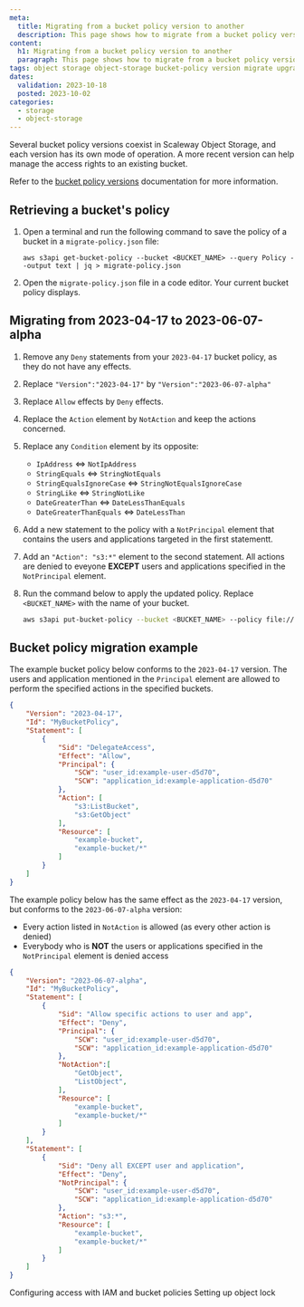 ```yaml
---
meta:
  title: Migrating from a bucket policy version to another
  description: This page shows how to migrate from a bucket policy version to a more recent one.
content:
  h1: Migrating from a bucket policy version to another
  paragraph: This page shows how to migrate from a bucket policy version to a more recent one.
tags: object storage object-storage bucket-policy version migrate upgrade
dates:
  validation: 2023-10-18
  posted: 2023-10-02
categories:
  - storage
  - object-storage
---
```


Several bucket policy versions coexist in Scaleway Object Storage, and each version has its own mode of operation. A more recent version can help manage the access rights to an existing bucket.

Refer to the [bucket policy versions](/storage/object/api-cli/bucket-policy/#bucket-policy-versions) documentation for more information.

## Retrieving a bucket's policy

1. Open a terminal and run the following command to save the policy of a bucket in a `migrate-policy.json` file:
    ```
    aws s3api get-bucket-policy --bucket <BUCKET_NAME> --query Policy --output text | jq > migrate-policy.json
    ```
2. Open the `migrate-policy.json` file in a code editor. Your current bucket policy displays.

## Migrating from 2023-04-17 to 2023-06-07-alpha

1. Remove any `Deny` statements from your `2023-04-17` bucket policy, as they do not have any effects.

2. Replace `"Version":"2023-04-17"` by `"Version":"2023-06-07-alpha"`

3. Replace `Allow` effects by `Deny` effects.

4. Replace the `Action` element by `NotAction` and keep the actions concerned.

5. Replace any `Condition` element by its opposite:
    - `IpAddress` ⇔ `NotIpAddress`
    - `StringEquals` ⇔ `StringNotEquals`
    - `StringEqualsIgnoreCase` ⇔ `StringNotEqualsIgnoreCase`
    - `StringLike` ⇔ `StringNotLike`
    - `DateGreaterThan` ⇔ `DateLessThanEquals`
    - `DateGreaterThanEquals` ⇔ `DateLessThan`
6. Add a new statement to the policy with a `NotPrincipal` element that contains the users and applications targeted in the first statementt.

7. Add an `"Action": "s3:*"` element to the second statement. All actions are denied to eveyone **EXCEPT** users and applications specified in the `NotPrincipal` element.

8. Run the command below to apply the updated policy. Replace `<BUCKET_NAME>` with the name of your bucket.
    ```sh
    aws s3api put-bucket-policy --bucket <BUCKET_NAME> --policy file://migrate-policy.json
    ```
    <Macro id="important-bucket-policy" />

## Bucket policy migration example

The example bucket policy below conforms to the `2023-04-17` version. The users and application mentioned in the `Principal` element are allowed to perform the specified actions in the specified buckets.

```json
{
    "Version": "2023-04-17",
    "Id": "MyBucketPolicy",
    "Statement": [
        {
            "Sid": "DelegateAccess",
            "Effect": "Allow",
            "Principal": {
                "SCW": "user_id:example-user-d5d70",
                "SCW": "application_id:example-application-d5d70"
            },
            "Action": [
                "s3:ListBucket",
                "s3:GetObject"
            ],
            "Resource": [
                "example-bucket",
                "example-bucket/*"
            ]
        }
    ]
}
```

The example policy below has the same effect as the `2023-04-17` version, but conforms to the `2023-06-07-alpha` version:

- Every action listed in `NotAction` is allowed (as every other action is denied)
- Everybody who is **NOT** the users or applications specified in the `NotPrincipal` element is denied access
 
```json
{
    "Version": "2023-06-07-alpha",
    "Id": "MyBucketPolicy",
    "Statement": [
        {
            "Sid": "Allow specific actions to user and app",
            "Effect": "Deny",
            "Principal": {
                "SCW": "user_id:example-user-d5d70",
                "SCW": "application_id:example-application-d5d70"
            },
            "NotAction":[
                "GetObject",
                "ListObject",
            ],
            "Resource": [
                "example-bucket",
                "example-bucket/*"
            ]
        }
    ],
    "Statement": [
        {
            "Sid": "Deny all EXCEPT user and application",
            "Effect": "Deny",
            "NotPrincipal": {
                "SCW": "user_id:example-user-d5d70",
                "SCW": "application_id:example-application-d5d70"
            },
            "Action": "s3:*",
            "Resource": [
                "example-bucket",
                "example-bucket/*"
            ]
        }
    ]
}
```

<Navigation title="See Also">
    <PreviousButton to="/storage/object/api-cli/combining-iam-and-object-storage">Configuring access with IAM and bucket policies</PreviousButton>
  <NextButton to="/storage/object/api-cli/object-lock/">Setting up object lock</NextButton>
</Navigation>